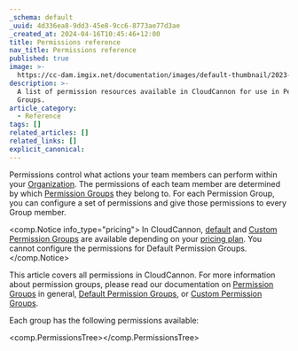 ```yaml
---
_schema: default
_uuid: 4d336ea8-9dd3-45e8-9cc6-8773ae77d3ae
_created_at: 2024-04-16T10:45:46+12:00
title: Permissions reference
nav_title: Permissions reference
published: true
image: >-
  https://cc-dam.imgix.net/documentation/images/default-thumbnail/2023-Q4/CloudCannon-Documentation-Thumbnail.png
description: >-
  A list of permission resources available in CloudCannon for use in Permission
  Groups.
article_category:
  - Reference
tags: []
related_articles: []
related_links: []
explicit_canonical:
---
```

Permissions control what actions your team members can perform within your [Organization](/documentation/articles/what-is-an-organization/). The permissions of each team member are determined by which [Permission Groups](/documentation/articles/what-are-permission-groups/) they belong to. For each Permission Group, you can configure a set of permissions and give those permissions to every Group member.

<comp.Notice info_type="pricing">
  In CloudCannon, [default](/documentation/articles/what-are-default-permission-groups/) and [Custom Permission Groups](/documentation/articles/what-are-custom-permission-groups/) are available depending on your [pricing plan](/pricing/). You cannot configure the permissions for Default Permission Groups.
</comp.Notice>

This article covers all permissions in CloudCannon. For more information about permission groups, please read our documentation on [Permission Groups](/documentation/articles/what-are-permission-groups/) in general, [Default Permission Groups](/documentation/articles/what-are-default-permission-groups/), or [Custom Permission Groups](/documentation/articles/what-are-custom-permission-groups/).

Each group has the following permissions available:

<comp.PermissionsTree></comp.PermissionsTree>
